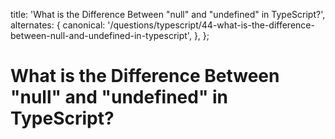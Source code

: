 
  title: 'What is the Difference Between "null" and "undefined" in TypeScript?',
  alternates: {
    canonical:
      '/questions/typescript/44-what-is-the-difference-between-null-and-undefined-in-typescript',
  },
};

# What is the Difference Between "null" and "undefined" in TypeScript?

<GithubEdit link='/questions/typescript/44-what-is-the-difference-between-null-and-undefined-in-typescript/page.mdx' />

